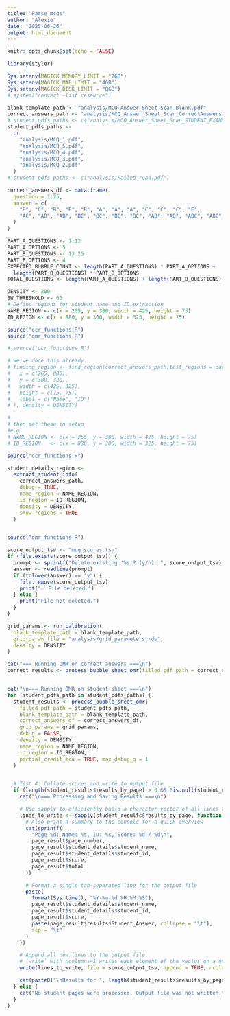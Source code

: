 ```yaml
---
title: "Parse mcqs"
author: "Alexie"
date: "2025-06-26"
output: html_document
---
```


```r
knitr::opts_chunk$set(echo = FALSE)

library(styler)

Sys.setenv(MAGICK_MEMORY_LIMIT = "2GB")
Sys.setenv(MAGICK_MAP_LIMIT = "4GB")
Sys.setenv(MAGICK_DISK_LIMIT = "8GB")
# system("convert -list resource")

blank_template_path <- "analysis/MCQ_Answer_Sheet_Scan_Blank.pdf"
correct_answers_path <- "analysis/MCQ_Answer_Sheet_Scan_CorrectAnswers.pdf"
# student_pdfs_paths <- c("analysis/MCQ_Answer_Sheet_Scan_STUDENT_EXAMPLE2.pdf")
student_pdfs_paths <-
  c(
    "analysis/MCQ_1.pdf",
    "analysis/MCQ_5.pdf",
    "analysis/MCQ_4.pdf",
    "analysis/MCQ_3.pdf",
    "analysis/MCQ_2.pdf"
  )
# student_pdfs_paths <- c("analysis/Failed_read.pdf")

correct_answers_df <- data.frame(
  question = 1:25,
  answer = c(
    "E", "C", "B", "E", "B", "A", "A", "A", "C", "C", "C", "E",
    "AC", "AB", "AB", "BC", "BC", "BC", "BC", "AB", "AB", "ABC", "ABC", "AC", "AB"
  )
)

PART_A_QUESTIONS <- 1:12
PART_A_OPTIONS <- 5
PART_B_QUESTIONS <- 13:25
PART_B_OPTIONS <- 4
EXPECTED_BUBBLE_COUNT <- length(PART_A_QUESTIONS) * PART_A_OPTIONS +
  length(PART_B_QUESTIONS) * PART_B_OPTIONS
TOTAL_QUESTIONS <- length(PART_A_QUESTIONS) + length(PART_B_QUESTIONS)

DENSITY <- 200
BW_THRESHOLD <- 60
# Define regions for student name and ID extraction
NAME_REGION <- c(x = 265, y = 300, width = 425, height = 75)
ID_REGION <- c(x = 880, y = 300, width = 325, height = 75)

source("ocr_functions.R")
source("omr_functions.R")
```

```r

# source("ocr_functions.R")

# we've done this already.
# finding_region <- find_region(correct_answers_path,test_regions = data.frame(
#   x = c(265, 880),
#   y = c(300, 300),
#   width = c(425, 325),
#   height = c(75, 75),
#   label = c("Name", "ID")
# ), density = DENSITY)

#
# then set these in setup
#e.g
# NAME_REGION <- c(x = 265, y = 300, width = 425, height = 75)
# ID_REGION   <- c(x = 880, y = 300, width = 325, height = 75)

```

```r

source("ocr_functions.R")

student_details_region <-
  extract_student_info(
    correct_answers_path,
    debug = TRUE,
    name_region = NAME_REGION,
    id_region = ID_REGION,
    density = DENSITY,
    show_regions = TRUE
  )



```

```r
source("omr_functions.R")

score_output_tsv <- "mcq_scores.tsv"
if (file.exists(score_output_tsv)) {
  prompt <- sprintf("Delete existing '%s'? (y/n): ", score_output_tsv)
  answer <- readline(prompt)
  if (tolower(answer) == "y") {
    file.remove(score_output_tsv)
    print("✅ File deleted.")
  } else {
    print("File not deleted.")
  }
}

grid_params <- run_calibration(
  blank_template_path = blank_template_path,
  grid_param_file = "analysis/grid_parameters.rds",
  density = DENSITY
)

cat("=== Running OMR on correct answers ===\n")
correct_results <- process_bubble_sheet_omr(filled_pdf_path = correct_answers_path, blank_template_path = blank_template_path, correct_answers_df = correct_answers_df, grid_params = grid_params, debug = TRUE, density = DENSITY)


cat("\n=== Running OMR on student sheet ===\n")
for (student_pdfs_path in student_pdfs_paths) {
  student_results <- process_bubble_sheet_omr(
    filled_pdf_path = student_pdfs_path,
    blank_template_path = blank_template_path,
    correct_answers_df = correct_answers_df,
    grid_params = grid_params,
    debug = FALSE,
    density = DENSITY,
    name_region = NAME_REGION,
    id_region = ID_REGION,
    partial_credit_mca = TRUE, max_debug_q = 1
  )


  # Test 4: Collate scores and write to output file
  if (length(student_results$results_by_page) > 0 && !is.null(student_results$results_by_page[[1]])) {
    cat("\n=== Processing and Saving Results ===\n")

    # Use sapply to efficiently build a character vector of all lines to be written
    lines_to_write <- sapply(student_results$results_by_page, function(page_result) {
      # Also print a summary to the console for a quick overview
      cat(sprintf(
        "Page %d: Name: %s, ID: %s, Score: %d / %d\n",
        page_result$page_number,
        page_result$student_details$student_name,
        page_result$student_details$student_id,
        page_result$score,
        page_result$total
      ))

      # Format a single tab-separated line for the output file
      paste(
        format(Sys.time(), "%Y-%m-%d %H:%M:%S"),
        page_result$student_details$student_name,
        page_result$student_details$student_id,
        page_result$score,
        paste(page_result$results$Student_Answer, collapse = "\t"),
        sep = "\t"
      )
    })

    # Append all new lines to the output file.
    # `write` with ncolumns=1 writes each element of the vector on a new line.
    write(lines_to_write, file = score_output_tsv, append = TRUE, ncolumns = 1)

    cat(paste0("\nResults for ", length(student_results$results_by_page), " student(s) appended to '", score_output_tsv, "'\n"))
  } else {
    cat("No student pages were processed. Output file was not written.\n")
  }
}


```
